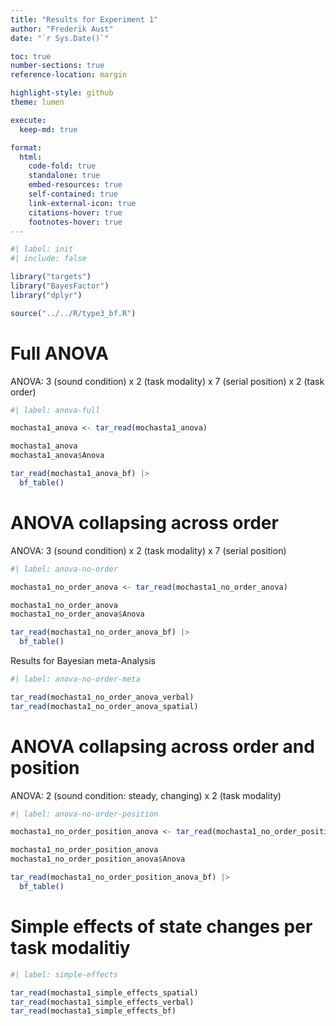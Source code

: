```yaml
---
title: "Results for Experiment 1"
author: "Frederik Aust"
date: "`r Sys.Date()`"

toc: true
number-sections: true
reference-location: margin

highlight-style: github
theme: lumen

execute:
  keep-md: true

format:
  html:
    code-fold: true
    standalone: true
    embed-resources: true
    self-contained: true
    link-external-icon: true
    citations-hover: true
    footnotes-hover: true
---
```


```r
#| label: init
#| include: false

library("targets")
library("BayesFactor")
library("dplyr")

source("../../R/type3_bf.R")
```

# Full ANOVA

ANOVA: 3 (sound condition) x 2 (task modality) x 7 (serial position) x 2 (task order)

```r
#| label: anova-full

mochasta1_anova <- tar_read(mochasta1_anova)

mochasta1_anova
mochasta1_anova$Anova

tar_read(mochasta1_anova_bf) |>
  bf_table()
```


# ANOVA collapsing across order

ANOVA: 3 (sound condition) x 2 (task modality) x 7 (serial position)

```r
#| label: anova-no-order

mochasta1_no_order_anova <- tar_read(mochasta1_no_order_anova)

mochasta1_no_order_anova
mochasta1_no_order_anova$Anova

tar_read(mochasta1_no_order_anova_bf) |>
  bf_table()
```

Results for Bayesian meta-Analysis

```r
#| label: anova-no-order-meta

tar_read(mochasta1_no_order_anova_verbal)
tar_read(mochasta1_no_order_anova_spatial)
```

# ANOVA collapsing across order and position

ANOVA: 2 (sound condition: steady, changing) x 2 (task modality)

```r
#| label: anova-no-order-position

mochasta1_no_order_position_anova <- tar_read(mochasta1_no_order_position_anova)

mochasta1_no_order_position_anova
mochasta1_no_order_position_anova$Anova

tar_read(mochasta1_no_order_position_anova_bf) |>
  bf_table()
```


# Simple effects of state changes per task modalitiy

```r
#| label: simple-effects

tar_read(mochasta1_simple_effects_spatial)
tar_read(mochasta1_simple_effects_verbal)
tar_read(mochasta1_simple_effects_bf)
```
